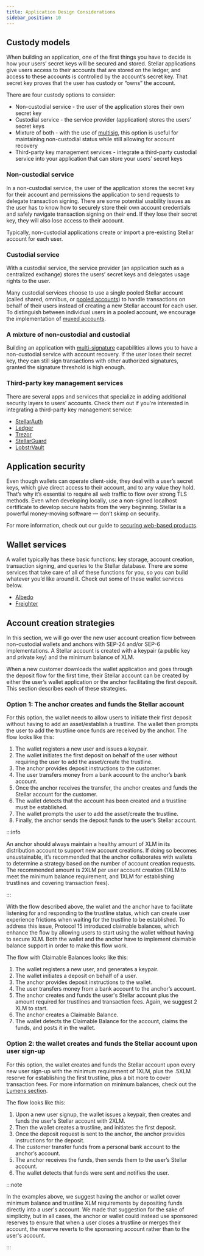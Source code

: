 ```yaml
---
title: Application Design Considerations
sidebar_position: 10
---
```


## Custody models

When building an application, one of the first things you have to decide is how your users’ secret keys will be secured and stored. Stellar applications give users access to their accounts that are stored on the ledger, and access to these accounts is controlled by the account’s secret key. That secret key proves that the user has custody or “owns” the account.

There are four custody options to consider:

- Non-custodial service - the user of the application stores their own secret key
- Custodial service - the service provider (application) stores the users’ secret keys
- Mixture of both - with the use of [multisig](../learn/encyclopedia/signatures-multisig.mdx), this option is useful for maintaining non-custodial status while still allowing for account recovery
- Third-party key management services - integrate a third-party custodial service into your application that can store your users’ secret keys

### Non-custodial service

In a non-custodial service, the user of the application stores the secret key for their account and permissions the application to send requests to delegate transaction signing. There are some potential usability issues as the user has to know how to securely store their own account credentials and safely navigate transaction signing on their end. If they lose their secret key, they will also lose access to their account.

Typically, non-custodial applications create or import a pre-existing Stellar account for each user.

### Custodial service

With a custodial service, the service provider (an application such as a centralized exchange) stores the users’ secret keys and delegates usage rights to the user.

Many custodial services choose to use a single pooled Stellar account (called shared, omnibus, or [pooled accounts](../learn/encyclopedia/pooled-accounts-muxed-accounts-memos.mdx)) to handle transactions on behalf of their users instead of creating a new Stellar account for each user. To distinguish between individual users in a pooled account, we encourage the implementation of [muxed accounts](../learn/encyclopedia/pooled-accounts-muxed-accounts-memos.mdx#muxed-accounts).

### A mixture of non-custodial and custodial

Building an application with [multi-signature](../learn/encyclopedia/signatures-multisig.mdx) capabilities allows you to have a non-custodial service with account recovery. If the user loses their secret key, they can still sign transactions with other authorized signatures, granted the signature threshold is high enough.

### Third-party key management services​

There are several apps and services that specialize in adding additional security layers to users' accounts. Check them out if you're interested in integrating a third-party key management service:

- [StellarAuth](https://stellarauth.com/)
- [Ledger](https://www.ledger.com/)
- [Trezor](https://trezor.io/)
- [StellarGuard](https://stellarguard.me/)
- [LobstrVault](https://vault.lobstr.co/)

## Application security

Even though wallets can operate client-side, they deal with a user’s secret keys, which give direct access to their account, and to any value they hold. That’s why it’s essential to require all web traffic to flow over strong TLS methods. Even when developing locally, use a non-signed localhost certificate to develop secure habits from the very beginning. Stellar is a powerful money-moving software — don’t skimp on security.

For more information, check out our guide to [securing web-based products](https://www.stellar.org/developers/guides/walkthroughs/securing-web-projects.html).

## Wallet services

A wallet typically has these basic functions: key storage, account creation, transaction signing, and queries to the Stellar database. There are some services that take care of all of these functions for you, so you can build whatever you’d like around it. Check out some of these wallet services below.

- [Albedo](https://albedo.link/)
- [Freighter](https://www.freighter.app/)

## Account creation strategies

In this section, we will go over the new user account creation flow between non-custodial wallets and anchors with SEP-24 and/or SEP-6 implementations. A Stellar account is created with a keypair (a public key and private key) and the minimum balance of XLM.

When a new customer downloads the wallet application and goes through the deposit flow for the first time, their Stellar account can be created by either the user’s wallet application or the anchor facilitating the first deposit. This section describes each of these strategies.

### Option 1: The anchor creates and funds the Stellar account​

For this option, the wallet needs to allow users to initiate their first deposit without having to add an asset/establish a trustline. The wallet then prompts the user to add the trustline once funds are received by the anchor. The flow looks like this:

1. The wallet registers a new user and issues a keypair.
2. The wallet initiates the first deposit on behalf of the user without requiring the user to add the asset/create the trustline.
3. The anchor provides deposit instructions to the customer.
4. The user transfers money from a bank account to the anchor’s bank account.
5. Once the anchor receives the transfer, the anchor creates and funds the Stellar account for the customer.
6. The wallet detects that the account has been created and a trustline must be established.
7. The wallet prompts the user to add the asset/create the trustline.
8. Finally, the anchor sends the deposit funds to the user’s Stellar account.

:::info

An anchor should always maintain a healthy amount of XLM in its distribution account to support new account creations. If doing so becomes unsustainable, it’s recommended that the anchor collaborates with wallets to determine a strategy based on the number of account creation requests. The recommended amount is 2XLM per user account creation (1XLM to meet the minimum balance requirement, and 1XLM for establishing trustlines and covering transaction fees).

:::

With the flow described above, the wallet and the anchor have to facilitate listening for and responding to the trustline status, which can create user experience frictions when waiting for the trustline to be established. To address this issue, Protocol 15 introduced claimable balances, which enhance the flow by allowing users to start using the wallet without having to secure XLM. Both the wallet and the anchor have to implement claimable balance support in order to make this flow work.

The flow with Claimable Balances looks like this:

1. The wallet registers a new user, and generates a keypair.
2. The wallet initiates a deposit on behalf of a user.
3. The anchor provides deposit instructions to the wallet.
4. The user transfers money from a bank account to the anchor’s account.
5. The anchor creates and funds the user's Stellar account plus the amount required for trustlines and transaction fees. Again, we suggest 2 XLM to start.
6. The anchor creates a Claimable Balance.
7. The wallet detects the Claimable Balance for the account, claims the funds, and posts it in the wallet.

### Option 2: the wallet creates and funds the Stellar account upon user sign-up​

For this option, the wallet creates and funds the Stellar account upon every new user sign-up with the minimum requirement of 1XLM, plus the .5XLM reserve for establishing the first trustline, plus a bit more to cover transaction fees. For more information on minimum balances, check out the [Lumens section](../learn/fundamentals/lumens.mdx#minimum-balance).

The flow looks like this:

1. Upon a new user signup, the wallet issues a keypair, then creates and funds the user's Stellar account with 2XLM.
2. Then the wallet creates a trustline, and initiates the first deposit.
3. Once the deposit request is sent to the anchor, the anchor provides instructions for the deposit.
4. The customer transfer funds from a personal bank account to the anchor’s account.
5. The anchor receives the funds, then sends them to the user’s Stellar account.
6. The wallet detects that funds were sent and notifies the user.

:::note

In the examples above, we suggest having the anchor or wallet cover minimum balance and trustline XLM requirements by depositing funds directly into a user's account. We made that suggestion for the sake of simplicity, but in all cases, the anchor or wallet could instead use sponsored reserves to ensure that when a user closes a trustline or merges their account, the reserve reverts to the sponsoring account rather than to the user's account.

:::
